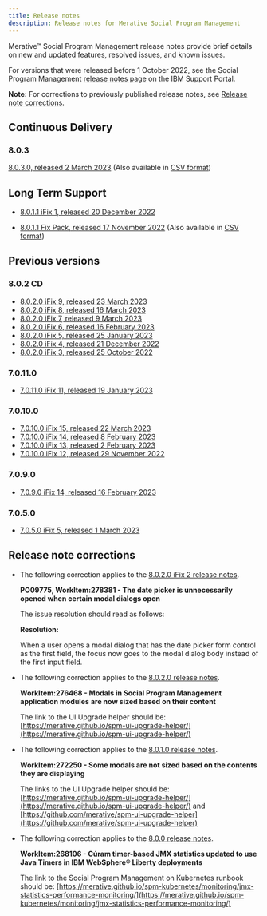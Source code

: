 ```yaml
---
title: Release notes
description: Release notes for Merative Social Program Management
---
```


Merative™ Social Program Management release notes provide brief details on new and updated features, resolved issues, and known issues.

For versions that were released before 1 October 2022, see the Social Program Management [release notes page](https://www.ibm.com/support/pages/node/713035) on the IBM Support Portal.

**Note:** For corrections to previously published release notes, see [Release note corrections](#release-note-corrections).

## Continuous Delivery

### 8.0.3

[8.0.3.0, released 2 March 2023](/pdf/releasenotes/spm8030.pdf) (Also available in [CSV format](/csv/ReleaseNotes_8.0.3.0.csv))

## Long Term Support

* [8.0.1.1 iFix 1, released 20 December 2022](/pdf/releasenotes/spm8011iFix1.pdf)

* [8.0.1.1 Fix Pack, released 17 November 2022](/pdf/releasenotes/spm8011.pdf) (Also available in [CSV format](/csv/ReleaseNotes_8.0.1.1.csv))

<!--* [8.0.1.1 iFix 1, Released 20 December 2022 (HTML-TEST)](/8011_iFix1.html)-->

## Previous versions

### 8.0.2 CD

* [8.0.2.0 iFix 9, released 23 March 2023](/pdf/releasenotes/spm8020iFix9.pdf)
* [8.0.2.0 iFix 8, released 16 March 2023](/pdf/releasenotes/spm8020iFix8.pdf)
* [8.0.2.0 iFix 7, released 9 March 2023](/pdf/releasenotes/spm8020iFix7.pdf)
* [8.0.2.0 iFix 6, released 16 February 2023](/pdf/releasenotes/spm8020iFix6.pdf)
* [8.0.2.0 iFix 5, released 25 January 2023](/pdf/releasenotes/spm8020iFix5.pdf)
* [8.0.2.0 iFix 4, released 21 December 2022](/pdf/releasenotes/spm8020iFix4.pdf)
* [8.0.2.0 iFix 3, released 25 October 2022](/pdf/releasenotes/spm8020ifix3.pdf)

### 7.0.11.0

* [7.0.11.0 iFix 11, released 19 January 2023](/pdf/releasenotes/spm70110ifix11.pdf)

### 7.0.10.0

* [7.0.10.0 iFix 15, released 22 March 2023](/pdf/releasenotes/spm70100ifix15.pdf)
* [7.0.10.0 iFix 14, released 8 February 2023](/pdf/releasenotes/spm70100ifix14.pdf)
* [7.0.10.0 iFix 13, released 2 February 2023](/pdf/releasenotes/spm70100ifix13.pdf)
* [7.0.10.0 iFix 12, released 29 November 2022](/pdf/releasenotes/spm70100ifix12.pdf)

### 7.0.9.0

* [7.0.9.0 iFix 14, released 16 February 2023](/pdf/releasenotes/spm7090ifix14.pdf)

### 7.0.5.0

* [7.0.5.0 iFix 5, released 1 March 2023](/pdf/releasenotes/spm7050ifix5.pdf)

## Release note corrections

* The following correction applies to the [8.0.2.0 iFix 2 release notes](https://www.ibm.com/support/pages/node/6614713).

  **PO09775, WorkItem:278381 - The date picker is unnecessarily opened when certain modal dialogs open**

  The issue resolution should read as follows:

    **Resolution:**

    When a user opens a modal dialog that has the date picker form control as the first field, the focus now goes to the modal dialog body instead of the first input field.

* The following correction applies to the [8.0.2.0 release notes](https://www.ibm.com/support/pages/node/6583491).

  **WorkItem:276468 - Modals in Social Program Management application modules are now sized based on their content**

  The link to the UI Upgrade helper should be: [https://merative.github.io/spm-ui-upgrade-helper/](https://merative.github.io/spm-ui-upgrade-helper/)

* The following correction applies to the [8.0.1.0 release notes](https://www.ibm.com/support/pages/node/6516652).

  **WorkItem:272250 - Some modals are not sized based on the contents they are displaying**

  The links to the UI Upgrade helper should be: [https://merative.github.io/spm-ui-upgrade-helper/](https://merative.github.io/spm-ui-upgrade-helper/) and [https://github.com/merative/spm-ui-upgrade-helper](https://github.com/merative/spm-ui-upgrade-helper)
  
* The following correction applies to the [8.0.0 release notes](https://www.ibm.com/support/pages/node/6471277).

  **WorkItem:268106 - Cúram timer-based JMX statistics updated to use Java Timers in IBM WebSphere® Liberty deployments**

  The link to the Social Program Management on Kubernetes runbook should be: [https://merative.github.io/spm-kubernetes/monitoring/jmx-statistics-performance-monitoring/](https://merative.github.io/spm-kubernetes/monitoring/jmx-statistics-performance-monitoring/)

<!--<Row className="resource-card-group">

<Column colMd={4} colLg={4} noGutterSm>
<ResourceCard
    title="8.0.2.0 iFix3"
    subTitle="Release"
    actionIcon="arrowRight"
    href="/spm/release-notes/releases/8010">

</ResourceCard>
</Column>
</Row>-->
